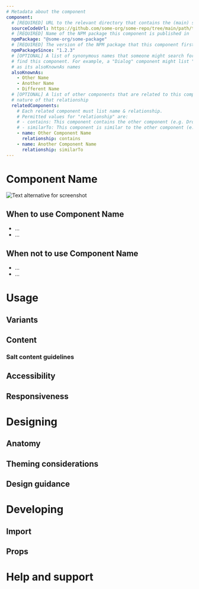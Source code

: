 ```yaml
---
# Metadata about the component
component:
  # [REQUIRED] URL to the relevant directory that contains the (main) source code for this component
  sourceCodeUrl: https://github.com/some-org/some-repo/tree/main/path/to/component-name/
  # [REQUIRED] Name of the NPM package this component is published in
  npmPackage: "@some-org/some-package"
  # [REQUIRED] The version of the NPM package that this component first appeared in
  npmPackageSince: "1.2.3"
  # [OPTIONAL] A list of synonymous names that someone might search for when trying
  # find this component. For example, a "Dialog" component might list "Modal" and "Prompt"
  # as its alsoKnownAs names
  alsoKnownAs:
    - Other Name
    - Another Name
    - Different Name
  # [OPTIONAL] A list of other components that are related to this component and the
  # nature of that relationship
  relatedComponents:
    # Each related component must list name & relationship.
    # Permitted values for "relationship" are:
    # - contains: This component contains the other component (e.g. Dropdown _contains_ List)
    # - similarTo: This component is similar to the other component (e.g. a Switch _similarTo_ Checkbox)
    - name: Other Component Name
      relationship: contains
    - name: Another Component Name
      relationship: similarTo
---
```


# Component Name

<!-- Example image here of the default/most common usage -->

![Text alternative for screenshot](./path/to/screenshot.jpg)

<!-- Introductory text that briefly explains the purpose of the component and anything else of note. -->

## When to use Component Name

<!-- Bulleted list of scenarios in which this component can be used  -->

- ...
- ...

## When not to use Component Name

<!-- Bulleted list of scenarios where this component is not appropriate. Where possible, include a link to an alternative component that should be used in it's place -->

- ...
- ...

# Usage

<!-- This tab contains all the information on how all possible variants of the component can be used under the following headings    -->

## Variants

<!-- A visual list of all the available variants of the component, each example will have a corresponding code sample and some introductory/explanatory text    -->

## Content

<!-- Add any component-specific content guidance here, use visual examples where appropriate.    -->

### Salt content guidelines

<!-- Link out to the content guidelines section of the site.    -->

## Accessibility

<!-- Describe any considerations the users may need to take into account when using the component.    -->

## Responsiveness

<!-- Describe how the component behaves in responsive situations, and any limitations/restrictions.   -->

# Designing

## Anatomy

<!-- Insert a visual anatomy diagram with an accompanying paragraph if required.   -->

## Theming considerations

<!-- Describe how Salt characteristics and theming impact the component, and any modifications that can be made.   -->

## Design guidance

<!-- Add a bulleted list of any other design-related guidance the user may need to consider.   -->

# Developing

## Import

<!-- Add a code sample of the API call required to import this component into your application.   -->

## Props

<!-- Insert a table of the props for this component in the following format:
   
| Prop  | Description | Data type.          | Default  | Mandatory (?)  |
|-------|-------------|---------------------|----------|----------------|
|       |             | boolean, enum, etc. |          |                |
|       |             |                     |          |                |
|       |             |                     |          |                |

-->

# Help and support

<!-- Insert the standard block containing information on where users can get more support   -->
